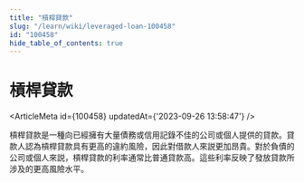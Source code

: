 ```yaml
---
title: "槓桿貸款"
slug: "/learn/wiki/leveraged-loan-100458"
id: "100458"
hide_table_of_contents: true
---
```



# 槓桿貸款

<ArticleMeta id={100458} updatedAt={'2023-09-26 13:58:47'} />
<div className='border-solid border-b border-t-0 my-4 border-[var(--ifm-color-gray-300)]' />

槓桿貸款是一種向已經擁有大量債務或信用記錄不佳的公司或個人提供的貸款。貸款人認為槓桿貸款具有更高的違約風險，因此對借款人來説更加昂貴。對於負債的公司或個人來説，槓桿貸款的利率通常比普通貸款高。這些利率反映了發放貸款所涉及的更高風險水平。
